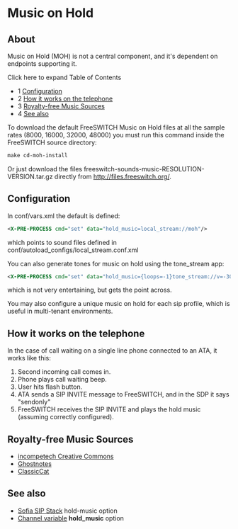
# Music on Hold 

 

## About

  
Music on Hold (MOH) is not a central component, and it's dependent on endpoints supporting it.  

Click here to expand Table of Contents

* 1 [Configuration](#configuration)
* 2 [How it works on the telephone](#how-it-works-on-the-telephone)
* 3 [Royalty-free Music Sources](#royalty-free-music-sources)
* 4 [See also](#see-also)

To download the default FreeSWITCH Music on Hold files at all the sample rates (8000, 16000, 32000, 48000) you must run this command inside the FreeSWITCH source directory:

```xml
make cd-moh-install
```

Or just download the files freeswitch-sounds-music-RESOLUTION-VERSION.tar.gz directly from <http://files.freeswitch.org/>.

## Configuration

In conf/vars.xml the default is defined:

```xml
<X-PRE-PROCESS cmd="set" data="hold_music=local_stream://moh"/>
```

which points to sound files defined in conf/autoload\_configs/local\_stream.conf.xml

You can also generate tones for music on hold using the tone\_stream app:

```xml
<X-PRE-PROCESS cmd="set" data="hold_music={loops=-1}tone_stream://v=-30;%(250,0,350);%(250,0,440)"/>
```

which is not very entertaining, but gets the point across.

You may also configure a unique music on hold for each sip profile, which is useful in multi-tenant environments.

## How it works on the telephone

In the case of call waiting on a single line phone connected to an ATA, it works like this:

1. Second incoming call comes in.
2. Phone plays call waiting beep.
3. User hits flash button.
4. ATA sends a SIP INVITE message to FreeSWITCH, and in the SDP it says "sendonly"
5. FreeSWITCH receives the SIP INVITE and plays the hold music (assuming correctly configured).

## Royalty-free Music Sources

* [incompetech Creative Commons](http://incompetech.com/m/c/royalty-free/)
* [Ghostnotes](http://ghostnotes.blogspot.com/)
* [ClassicCat](http://www.classiccat.net/)

## See also

* [Sofia SIP Stack](./Sofia-SIP-Stack/index.mdx#faq) hold-music option
* [Channel variable](../Dialplan/Variables-Archive/x__Channel-Variables_1048892.mdx#--) **hold\_music** option


